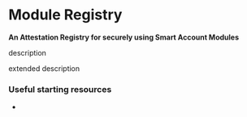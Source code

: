 
# Module Registry

**An Attestation Registry for securely using Smart Account Modules**

description

<div className="my-8">
  <ModuleSDKBanner width={1000} height={400} />
</div>

extended description

### Useful starting resources

-
